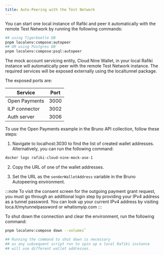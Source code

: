 ```yaml
---
title: Auto-Peering with the Test Network
---
```



You can start one local instance of Rafiki and peer it automatically with the remote <LinkOut href='rafiki.money'>Test Network</LinkOut> by running the following commands:

```sh
## using Tigerbeetle DB
pnpm localenv:compose:autopeer
## OR using Postgres DB`
pnpm localenv:compose:psql:autopeer
```

The mock account servicing entity, Cloud Nine Wallet, in your local Rafiki instance will automatically peer with the remote <LinkOut href='https://rafiki.money/'>Test Network</LinkOut> instance. The required services will be exposed externally using the <LinkOut href='https://www.npmjs.com/package/localtunnel'>localtunnel package</LinkOut>.

The exposed ports are:

| Service       | Port |
| ------------- | ---- |
| Open Payments | 3000 |
| ILP connector | 3002 |
| Auth server   | 3006 |

To use the Open Payments example in the <LinkOut href='https://rafiki.dev/integration/playground/overview#bruno--open-payments-apis'>Bruno API collection</LinkOut>, follow these steps:

1. Navigate to <LinkOut href='http://localhost:3030'>localhost:3030</LinkOut> to find the list of created wallet addresses. Alternatively, you can run the following command:

```sh
docker logs rafiki-cloud-nine-mock-ase-1
```

2. Copy the URL of one of the wallet addresses.

3. Set the URL as the `senderWalletAddress` variable in the Bruno Autopeering environment.

:::note
To visit the consent screen for the outgoing payment grant request, you must go through an additional login step by providing your IPv4 address as a tunnel password. You can look up your current IPv4 address by visiting <LinkOut href='https://loca.lt/mytunnelpassword'>
loca.lt/mytunnelpassword</LinkOut> or <LinkOut href='https://www.whatismyip.com/'>whatismyip.com</LinkOut>
:::

To shut down the connection and clear the environment, run the following command:

```sh
pnpm localenv:compose down --volumes`

## Running the command to shut down is necessary
## as any subsequent script run to spin up a local Rafiki instance
## will use different wallet addresses.
```
